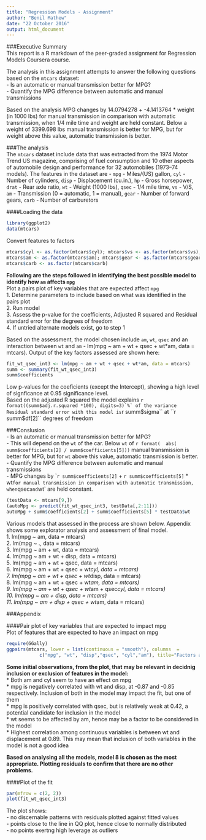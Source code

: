 ```yaml
---
title: "Regression Models - Assignment"
author: "Benil Mathew"
date: "22 October 2016"
output: html_document
---
```

###Executive Summary    
This report is a R markdown of the peer-graded assignment for Regression Models Coursera course.

The analysis in this assignment attempts to answer the following questions based on the `mtcars` dataset:    
- Is an automatic or manual transmission better for MPG?    
- Quantify the MPG difference between automatic and manual transmissions    

Based on the analysis MPG changes by 14.0794278 + -4.1413764 * weight (in 1000 lbs) for manual transmission in comparison with automatic transmission, when 1/4 mile time and weight are held constant. Below a weight of 3399.698 lbs manual transmission is better for MPG, but for weight above this value, automatic transmission is better.

###The analysis   
The `mtcars` dataset include data that was extracted from the 1974 Motor Trend US magazine, comprising of fuel consumption and 10 other aspects of automobile design and performance for 32 automobiles (1973–74 models). The features in the dataset are - `mpg`	- Miles/(US) gallon, `cyl` - Number of cylinders, `disp` - Displacement (cu.in.), `hp` - Gross horsepower, `drat` - Rear axle ratio, `wt` - Weight (1000 lbs), `qsec` - 1/4 mile time, `vs` - V/S, `am` - Transmission (0 = automatic, 1 = manual), `gear` - Number of forward gears, `carb` - Number of carburetors   

####Loading the data    
```r
library(ggplot2)
data(mtcars)
```

Convert features to factors
```r
mtcars$cyl <- as.factor(mtcars$cyl); mtcars$vs <- as.factor(mtcars$vs); 
mtcars$am <- as.factor(mtcars$am); mtcars$gear <- as.factor(mtcars$gear); 
mtcars$carb <- as.factor(mtcars$carb)
```

**Following are the steps followed in identifying the best possible model to identify how `am` affects `mpg`**   
Plot a pairs plot of key variables that are expected affect `mpg`   
1. Determine parameters to include based on what was identified in the pairs plot   
2. Run model    
3. Assess the p-value for the coefficients, Adjusted R squared and Residual standard error for the degrees of freedom    
4. If untried alternate models exist, go to step 1    

Based on the assessment, the model chosen include `am`, `wt`, `qsec` and an interaction between `wt` and `am` - lm(mpg ~ am + wt + qsec + wt*am, data = mtcars). Output of the key factors assessed are shown here:   

```r
fit_wt_qsec_int3 <- lm(mpg ~ am + wt + qsec + wt*am, data = mtcars)
summ <- summary(fit_wt_qsec_int3)
summ$coefficients
```

Low p-values for the coeficients (except the Intercept), showing a high level of signficance at 0.95 significance level.       
Based on the adjusted R squared the model explains ``r format((summ$adj.r.squared *100), digits=3)`%` of the variance    
Residual standard error with this model is ``r summ$sigma`` at ``r summ$df[2]`` degrees of freedom    

###Conslusion     
- Is an automatic or manual transmission better for MPG?  
        - This will depend on the `wt` of the car. Below `wt` of `r format(  abs( summ$coefficients[2] / summ$coefficients[5]))` manual transmission is better for MPG, but for `wt` above this value, automatic transmission is better.    
- Quantify the MPG difference between automatic and manual transmissions    
        - MPG changes by ``r summ$coefficients[2]` + `r summ$coefficients[5]` * wt` for manual transmission in comparison with automatic transmission, when `qsec` and `wt` are held constant.    

```r
(testData <- mtcars[9,])
(autoMpg <- predict(fit_wt_qsec_int3, testData[,2:11]))
autoMpg + summ$coefficients[2] + summ$coefficients[5] * testData$wt
```

Various models that assessed in the process are shown below. Appendix shows some explorator analysis and assessment of final model.             
1. lm(mpg ~ am, data = mtcars)   
2. lm(mpg ~ ., data = mtcars)   
3. lm(mpg ~ am + wt, data = mtcars)    
4. lm(mpg ~ am + wt + disp, data = mtcars)   
5. lm(mpg ~ am + wt + qsec, data = mtcars)    
6. lm(mpg ~ am + wt + qsec + wt*cyl, data = mtcars)   
7. lm(mpg ~ am + wt + qsec + wt*disp, data = mtcars)   
8. lm(mpg ~ am + wt + qsec + wt*am, data = mtcars)    
9. lm(mpg ~ am + wt + qsec + wt*am + qsec*cyl, data = mtcars)    
10. lm(mpg ~ am + disp, data = mtcars)    
11. lm(mpg ~ am + disp + qsec + wt*am, data = mtcars)    

###Appendix    

####Pair plot of key variables that are expected to impact mpg    
Plot of features that are expected to have an impact on mpg    

```r
require(GGally)
ggpairs(mtcars, lower = list(continuous = "smooth"), columns  = 
            c("mpg", "wt", "disp","qsec", "cyl","am"), title="Factors affecting mpg")
```


**Some initial observations, from the plot, that may be relevant in decidnig inclusion or exclusion of features in the model:**   
* Both am and cyl seem to have an effect on mpg   
* mpg is negatively correlated with wt and disp, at -0.87 and -0.85 respectively. Inclusion of both in the model may impact the fit, but one of them        
* mpg is positively correlated with qsec, but is relatively weak at 0.42, a potential candidate for inclusion in the model   
* wt seems to be affected by am, hence may be a factor to be considered in the model      
* Highest correlation among continuous variables is between wt and displacement at 0.89. This may mean that inclusion of both variables in the model is not a good idea


**Based on analysing all the models, model 8 is chosen as the most appropriate. Plotting residuals to confirm that there are no other problems.**      

####Plot of the fit    
```r
par(mfrow = c(2, 2))
plot(fit_wt_qsec_int3)
```

The plot shows:    
- no discernable patterns with residuals plotted against fitted values    
- points close to the line in QQ plot, hence close to normally distributed   
- no points exertng high leverage as outliers   